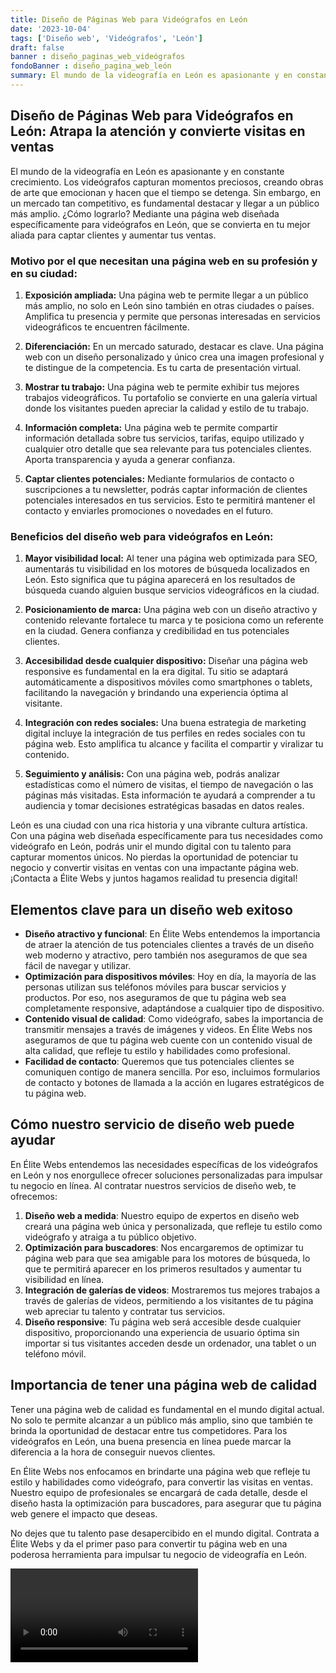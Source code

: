 ```yaml
---
title: Diseño de Páginas Web para Videógrafos en León
date: '2023-10-04'
tags: ['Diseño web', 'Videógrafos', 'León']
draft: false
banner : diseño_paginas_web_videógrafos
fondoBanner : diseño_pagina_web_león
summary: El mundo de la videografía en León es apasionante y en constante crecimiento. Los videógrafos capturan momentos preciosos, creando obras de arte que emocionan y hacen que el tiempo se detenga. Sin embargo, en un mercado tan competitivo, es fundamental destacar y llegar a un público más amplio. ¿Cómo lograrlo? Mediante una página web diseñada específicamente para videógrafos en León, que se convierta en tu mejor aliada para captar clientes y aumentar tus ventas.
---
```


## Diseño de Páginas Web para Videógrafos en León: Atrapa la atención y convierte visitas en ventas

El mundo de la videografía en León es apasionante y en constante crecimiento. Los videógrafos capturan momentos preciosos, creando obras de arte que emocionan y hacen que el tiempo se detenga. Sin embargo, en un mercado tan competitivo, es fundamental destacar y llegar a un público más amplio. ¿Cómo lograrlo? Mediante una página web diseñada específicamente para videógrafos en León, que se convierta en tu mejor aliada para captar clientes y aumentar tus ventas.

### Motivo por el que necesitan una página web en su profesión y en su ciudad:

1. **Exposición ampliada:** Una página web te permite llegar a un público más amplio, no solo en León sino también en otras ciudades o países. Amplifica tu presencia y permite que personas interesadas en servicios videográficos te encuentren fácilmente.

2. **Diferenciación:** En un mercado saturado, destacar es clave. Una página web con un diseño personalizado y único crea una imagen profesional y te distingue de la competencia. Es tu carta de presentación virtual.

3. **Mostrar tu trabajo:** Una página web te permite exhibir tus mejores trabajos videográficos. Tu portafolio se convierte en una galería virtual donde los visitantes pueden apreciar la calidad y estilo de tu trabajo.

4. **Información completa:** Una página web te permite compartir información detallada sobre tus servicios, tarifas, equipo utilizado y cualquier otro detalle que sea relevante para tus potenciales clientes. Aporta transparencia y ayuda a generar confianza.

5. **Captar clientes potenciales:** Mediante formularios de contacto o suscripciones a tu newsletter, podrás captar información de clientes potenciales interesados en tus servicios. Esto te permitirá mantener el contacto y enviarles promociones o novedades en el futuro.

### Beneficios del diseño web para videógrafos en León:

1. **Mayor visibilidad local:** Al tener una página web optimizada para SEO, aumentarás tu visibilidad en los motores de búsqueda localizados en León. Esto significa que tu página aparecerá en los resultados de búsqueda cuando alguien busque servicios videográficos en la ciudad.

2. **Posicionamiento de marca:** Una página web con un diseño atractivo y contenido relevante fortalece tu marca y te posiciona como un referente en la ciudad. Genera confianza y credibilidad en tus potenciales clientes.

3. **Accesibilidad desde cualquier dispositivo:** Diseñar una página web responsive es fundamental en la era digital. Tu sitio se adaptará automáticamente a dispositivos móviles como smartphones o tablets, facilitando la navegación y brindando una experiencia óptima al visitante.

4. **Integración con redes sociales:** Una buena estrategia de marketing digital incluye la integración de tus perfiles en redes sociales con tu página web. Esto amplifica tu alcance y facilita el compartir y viralizar tu contenido.

5. **Seguimiento y análisis:** Con una página web, podrás analizar estadísticas como el número de visitas, el tiempo de navegación o las páginas más visitadas. Esta información te ayudará a comprender a tu audiencia y tomar decisiones estratégicas basadas en datos reales.

León es una ciudad con una rica historia y una vibrante cultura artística. Con una página web diseñada específicamente para tus necesidades como videógrafo en León, podrás unir el mundo digital con tu talento para capturar momentos únicos. No pierdas la oportunidad de potenciar tu negocio y convertir visitas en ventas con una impactante página web. ¡Contacta a Élite Webs y juntos hagamos realidad tu presencia digital!

<GifSeo />

<Cta />

## Elementos clave para un diseño web exitoso

- **Diseño atractivo y funcional**: En Élite Webs entendemos la importancia de atraer la atención de tus potenciales clientes a través de un diseño web moderno y atractivo, pero también nos aseguramos de que sea fácil de navegar y utilizar.
- **Optimización para dispositivos móviles**: Hoy en día, la mayoría de las personas utilizan sus teléfonos móviles para buscar servicios y productos. Por eso, nos aseguramos de que tu página web sea completamente responsive, adaptándose a cualquier tipo de dispositivo.
- **Contenido visual de calidad**: Como videógrafo, sabes la importancia de transmitir mensajes a través de imágenes y videos. En Élite Webs nos aseguramos de que tu página web cuente con un contenido visual de alta calidad, que refleje tu estilo y habilidades como profesional.
- **Facilidad de contacto**: Queremos que tus potenciales clientes se comuniquen contigo de manera sencilla. Por eso, incluimos formularios de contacto y botones de llamada a la acción en lugares estratégicos de tu página web.

## Cómo nuestro servicio de diseño web puede ayudar

En Élite Webs entendemos las necesidades específicas de los videógrafos en León y nos enorgullece ofrecer soluciones personalizadas para impulsar tu negocio en línea. Al contratar nuestros servicios de diseño web, te ofrecemos:

1. **Diseño web a medida**: Nuestro equipo de expertos en diseño web creará una página web única y personalizada, que refleje tu estilo como videógrafo y atraiga a tu público objetivo.
2. **Optimización para buscadores**: Nos encargaremos de optimizar tu página web para que sea amigable para los motores de búsqueda, lo que te permitirá aparecer en los primeros resultados y aumentar tu visibilidad en línea.
3. **Integración de galerías de videos**: Mostraremos tus mejores trabajos a través de galerías de videos, permitiendo a los visitantes de tu página web apreciar tu talento y contratar tus servicios.
4. **Diseño responsive**: Tu página web será accesible desde cualquier dispositivo, proporcionando una experiencia de usuario óptima sin importar si tus visitantes acceden desde un ordenador, una tablet o un teléfono móvil.

## Importancia de tener una página web de calidad

Tener una página web de calidad es fundamental en el mundo digital actual. No solo te permite alcanzar a un público más amplio, sino que también te brinda la oportunidad de destacar entre tus competidores. Para los videógrafos en León, una buena presencia en línea puede marcar la diferencia a la hora de conseguir nuevos clientes.

En Élite Webs nos enfocamos en brindarte una página web que refleje tu estilo y habilidades como videógrafo, para convertir las visitas en ventas. Nuestro equipo de profesionales se encargará de cada detalle, desde el diseño hasta la optimización para buscadores, para asegurar que tu página web genere el impacto que deseas.

No dejes que tu talento pase desapercibido en el mundo digital. Contrata a Élite Webs y da el primer paso para convertir tu página web en una poderosa herramienta para impulsar tu negocio de videografía en León.

<Video />

<CtaBot job='Videógrafos' city='León'/>

<Gmaps query='León+españa+maps' />